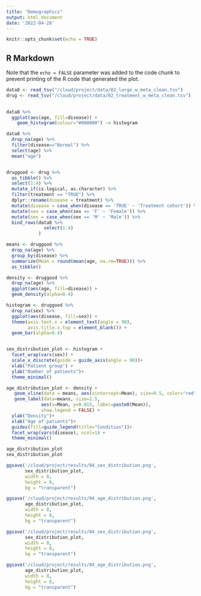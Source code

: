 ```yaml
---
title: "Demographics"
output: html_document
date: '2022-04-28'
---
```


```r
knitr::opts_chunk$set(echo = TRUE)
```

## R Markdown

Note that the `echo = FALSE` parameter was added to the code chunk to prevent printing of the R code that generated the plot.

```r
data8 <- read_tsv("/cloud/project/data/02_large_w_meta_clean.tsv")
drug <- read_tsv("/cloud/project/data/02_treatment_w_meta_clean.tsv")

    
data8 %>% 
  ggplot(aes(age, fill=disease)) +
    geom_histogram(colour="#000000") -> histogram

data8 %>% 
  drop_na(age) %>% 
  filter(disease=="Normal") %>% 
  select(age) %>% 
  mean("age") 


druggood <- drug %>%
  as_tibble() %>% 
  select(1:4) %>% 
  mutate_if(is.logical, as.character) %>% 
  filter(treatment == "TRUE") %>%
  dplyr::rename(disease = treatment) %>% 
  mutate(disease = case_when(disease == 'TRUE' ~ 'Treatment cohort')) %>% 
  mutate(sex = case_when(sex == 'F' ~ 'Female')) %>%
  mutate(sex = case_when(sex == 'M' ~ 'Male')) %>%
  bind_rows(data8 %>% 
              select(1:4) 
            )

means <- druggood %>% 
  drop_na(age) %>% 
  group_by(disease) %>% 
  summarize(Mean = round(mean(age, na.rm=TRUE))) %>% 
  as_tibble()

density <- druggood %>% 
  drop_na(age) %>% 
  ggplot(aes(age, fill=disease)) +
  geom_density(alpha=0.4) 

histogram <- druggood %>% 
  drop_na(sex) %>% 
  ggplot(aes(disease, fill=sex)) +
  theme(axis.text.x = element_text(angle = 90),
        axis.title.x.top = element_blank()) +
  geom_bar(alpha=0.4)


sex_distribution_plot <- histogram +
  facet_wrap(vars(sex)) +
  scale_x_discrete(guide = guide_axis(angle = 90))+
  xlab("Patient group") +
  ylab("Number of patients")+
  theme_minimal()

age_distribution_plot <- density + 
   geom_vline(data = means, aes(xintercept=Mean), size=0.5, color="red") +
   geom_label(data=means, size=2.5, 
             aes(x=Mean, y=0.015, label=paste0(Mean)),
             show.legend = FALSE) +
  ylab("Density")+
  xlab("Age of patients")+
  guides(fill=guide_legend(title="Condition"))+
  facet_wrap(vars(disease), ncol=1) +
  theme_minimal()

age_distribution_plot
sex_distribution_plot

ggsave('/cloud/project/results/04_sex_distribution.png', 
       sex_distribution_plot, 
       width = 8, 
       height = 8, 
       bg = "transparent")

ggsave('/cloud/project/results/04_age_distribution.png', 
       age_distribution_plot, 
       width = 8, 
       height = 8, 
       bg = "transparent")

ggsave('/cloud/project/results/04_sex_distribution.png', 
       sex_distribution_plot, 
       width = 8, 
       height = 8, 
       bg = "transparent")

ggsave('/cloud/project/results/04_age_distribution.png', 
       age_distribution_plot, 
       width = 8, 
       height = 8, 
       bg = "transparent")
```


